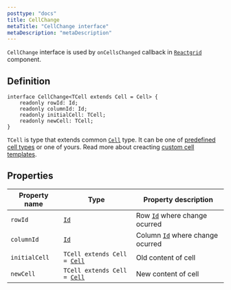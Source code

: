 ```yaml
---
posttype: "docs"
title: CellChange
metaTitle: "CellChange interface"
metaDescription: "metaDescription"
---
```


`CellChange` interface is used by `onCellsChanged` callback in [`Reactgrid`](link) component. 

## Definition

```tsx
interface CellChange<TCell extends Cell = Cell> {
    readonly rowId: Id;
    readonly columnId: Id;
    readonly initialCell: TCell;
    readonly newCell: TCell;
}
```

`TCell` is type that extends common [`Cell`](link) type. It can be one of [predefined cell types](link) or one of yours. Read more about creacting [custom cell templates](link).

## Properties

| Property name     | Type                                      | Property description | 
| ------------      | -------------                             | -------------------- |
| `rowId`           | [`Id`](link)                              | Row [`Id`](link) where change ocurred | 
| `columnId`        | [`Id`](link)                              | Column [`Id`](link) where change ocurred | 
| `initialCell`     | `TCell extends Cell = `[`Cell`](link)     | Old content of cell | 
| `newCell`         | `TCell extends Cell = `[`Cell`](link)     | New content of cell | 